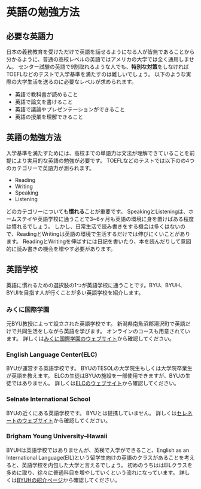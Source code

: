

# 英語の勉強方法


## 必要な英語力

日本の義務教育を受けただけで英語を話せるようになる人が皆無であることから分かるように、普通の高校レベルの英語ではアメリカの大学では全く通用しません。
センター試験の英語で9割取れるような人でも、**特別な対策**をしなければTOEFLなどのテストで入学基準を満たすのは難しいでしょう。
以下のような実際の大学生活を送るのに必要なレベルが求められます。

- 英語で教科書が読めること
- 英語で論文を書けること
- 英語で議論やプレゼンテーションができること
- 英語の授業を理解できること


## 英語の勉強方法

入学基準を満たすためには、高校までの単語力は文法が理解できていることを前提により実用的な英語の勉強が必要です。
TOEFLなどのテストでは以下のの4つのカテゴリーで英語力が測られます。

- Reading
- Writing
- Speaking
- Listening

どのカテゴリーについても**慣れる**ことが重要です。
SpeakingとListeningは、ホームステイや英語学校に通うことで3~6ヶ月も英語の環境に身を置けばある程度は慣れるでしょう。
しかし、日常生活で読み書きをする機会は多くはないので、ReadingとWritingは英語の環境で生活するだけでは伸びにくいことがあります。
ReadingとWritingを伸ばすには日記を書いたり、本を読んだりして意図的に読み書きの機会を増やす必要があります。


## 英語学校

英語に慣れるための選択肢の1つが英語学校に通うことです。BYU、BYUH、BYUIを目指す人が行くことが多い英語学校を紹介します。

### みくに国際学園

元BYU教授によって設立された英語学校です。
新潟県南魚沼郡湯沢町で英語だけで共同生活をしながら英語を学びます。
オンラインのコースも用意されています。
詳しくは[みくに国際学園のウェブサイト](https://www.mikunijapan.org)から確認してください。

### English Language Center(ELC)

BYUが運営する英語学校です。
BYUのTESOLの大学院生もしくは大学院卒業生が英語を教えます。
ELCの生徒はBYUの施設を一部使用できますが、BYUの生徒ではありません。
詳しくは[ELCのウェブサイト](https://elc.byu.edu/home/program-description-japanese/)から確認してください。

### Selnate International School

BYUの近くにある英語学校です。
BYUとは提携していません。
詳しくは[セレネートのウェブサイト](https://elc.byu.edu/home/program-description-japanese/)から確認してください。

### Brigham Young University–Hawaii

BYUHは英語学校ではありませんが、英検で入学ができること、English as an International Language(EIL)という留学生向けの英語のクラスがあることを考えると、英語学校を内包した大学と言えるでしょう。
初めのうちははEILクラスを多めに取り、徐々に普通科目を増やしていくという流れになっています。
詳しくは[BYUHの紹介ページ](/schools/byuh)から確認してください。
